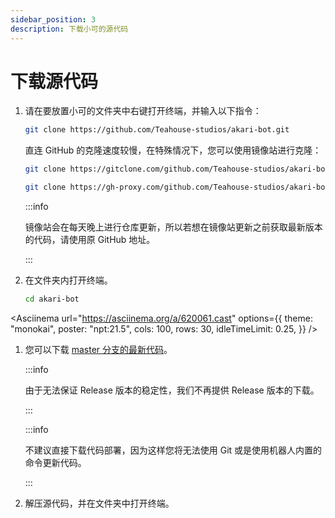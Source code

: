 ```yaml
---
sidebar_position: 3
description: 下载小可的源代码
---
```



# 下载源代码

<Tabs>
<TabItem value="c1" label="使用 Git 克隆" default>

1.  请在要放置小可的文件夹中右键打开终端，并输入以下指令：

    ```sh
    git clone https://github.com/Teahouse-studios/akari-bot.git
    ```

    直连 GitHub 的克隆速度较慢，在特殊情况下，您可以使用镜像站进行克隆：

    ```sh
    git clone https://gitclone.com/github.com/Teahouse-studios/akari-bot.git
    ```

    ```sh
    git clone https://gh-proxy.com/github.com/Teahouse-studios/akari-bot.git
    ```

    :::info

    镜像站会在每天晚上进行仓库更新，所以若想在镜像站更新之前获取最新版本的代码，请使用原 GitHub 地址。

    :::

2.  在文件夹内打开终端。

    ```sh
    cd akari-bot
    ```

<Asciinema
  url="https://asciinema.org/a/620061.cast"
  options={{
    theme: "monokai",
    poster: "npt:21.5",
    cols: 100,
    rows: 30,
    idleTimeLimit: 0.25,
  }}
/>

</TabItem>
<TabItem value="c2" label="直接下载代码">

1.  您可以下载 [master 分支的最新代码](https://github.com/Teahouse-Studios/akari-bot/archive/refs/heads/master.zip)。

    :::info

    由于无法保证 Release 版本的稳定性，我们不再提供 Release 版本的下载。

    :::

    :::info

    不建议直接下载代码部署，因为这样您将无法使用 Git 或是使用机器人内置的命令更新代码。

    :::

2.  解压源代码，并在文件夹中打开终端。

</TabItem>
</Tabs>
